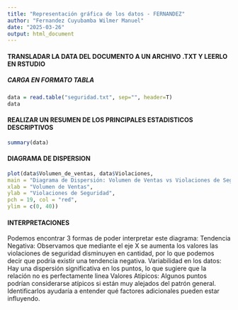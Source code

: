 ```yaml
---
title: "Representación gráfica de los datos - FERNANDEZ"
author: "Fernandez Cuyubamba Wilmer Manuel"
date: "2025-03-26"
output: html_document
---
```


#### TRANSLADAR LA DATA DEL DOCUMENTO A UN ARCHIVO .TXT Y LEERLO EN RSTUDIO
##### CARGA EN FORMATO TABLA
```r
data = read.table("seguridad.txt", sep="", header=T)
data
```

#### REALIZAR UN RESUMEN DE LOS PRINCIPALES ESTADISTICOS DESCRIPTIVOS

```r
summary(data)
```

#### DIAGRAMA DE DISPERSION 
```r

plot(data$Volumen_de_ventas, data$Violaciones,
main = "Diagrama de Dispersión: Volumen de Ventas vs Violaciones de Seguridad",
xlab = "Volumen de Ventas",
ylab = "Violaciones de Seguridad",
pch = 19, col = "red",
ylim = c(0, 40))
```

#### INTERPRETACIONES 
Podemos encontrar 3 formas de poder interpretar este diagrama:
Tendencia Negativa: Observamos que mediante el eje X se aumenta los valores las violaciones de seguridad disminuyen en cantidad, por lo que podemos decir que podria existir una tendencia negativa.
Variabilidad en los datos: Hay una dispersión significativa en los puntos, lo que sugiere que la relación no es perfectamente linea
Valores Atipicos: Algunos puntos podrían considerarse atípicos si están muy alejados del patrón general. Identificarlos ayudaría a entender qué factores adicionales pueden estar influyendo.

